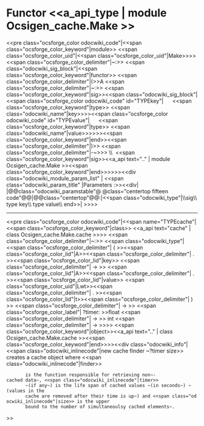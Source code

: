 =Functor <<a_api_type | module Ocsigen_cache.Make >> =
<<pre class="ocsforge_color odocwiki_code"|<<span class="ocsforge_color_keyword"|module>> <<span class="ocsforge_color_uid"|<<span class="ocsforge_color_uid"|Make>>>> <<span class="ocsforge_color_delimiter"|~:>> <<span class="odocwiki_sig_block"|<<span class="ocsforge_color_keyword"|functor>> <<span class="ocsforge_color_delimiter"|(>>A <<span class="ocsforge_color_delimiter"|~:>> <<span class="ocsforge_color_keyword"|sig>><<span class="odocwiki_sig_block"|<<span class="ocsforge_color odocwiki_code" id="TYPEkey"|      <<span class="ocsforge_color_keyword"|type>> <<span class="odocwiki_name"|key>>>><<span class="ocsforge_color odocwiki_code" id="TYPEvalue"|      <<span class="ocsforge_color_keyword"|type>> <<span class="odocwiki_name"|value>>>>>><<span class="ocsforge_color_keyword"|end>><<span class="ocsforge_color_delimiter"|)>> <<span class="ocsforge_color_delimiter"|-~>>> \\  <<span class="ocsforge_color_keyword"|sig>><<a_api text=".." | module Ocsigen_cache.Make >><<span class="ocsforge_color_keyword"|end>>>>>><<div class="odocwiki_module_param_list" | <<span class="odocwiki_param_title" |Parameters :>><<div|
|@@class="odocwiki_paramstable"@ @class="centertop fifteen code"@@{{{A}}}|@@class="centertop"@@:|<<span class="odocwiki_type"|\\sig\\       type key\\       type value\\     end>>|
>>>>

----
<<pre class="ocsforge_color odocwiki_code"|<<span name="TYPEcache"|<<span class="ocsforge_color_keyword"|class>> <<a_api text="cache" | class Ocsigen_cache.Make.cache >>>> <<span class="ocsforge_color_delimiter"|~:>> <<span class="odocwiki_type"|<<span class="ocsforge_color_delimiter"| ( >><<span class="ocsforge_color_lid"|A>><<span class="ocsforge_color_delimiter"| . >><<span class="ocsforge_color_lid"|key>> <<span class="ocsforge_color_delimiter"| -> >> <<span class="ocsforge_color_lid"|A>><<span class="ocsforge_color_delimiter"| . >><<span class="ocsforge_color_lid"|value>> <<span class="ocsforge_color_uid"|Lwt>><<span class="ocsforge_color_delimiter"| . >><<span class="ocsforge_color_lid"|t>><<span class="ocsforge_color_delimiter"| ) >> <<span class="ocsforge_color_delimiter"| -> >> <<span class="ocsforge_color_label"| ?timer: >>float <<span class="ocsforge_color_delimiter"| -> >> int <<span class="ocsforge_color_delimiter"| -> >>>> <<span class="ocsforge_color_keyword"|object>><<a_api text=".." | class Ocsigen_cache.Make.cache >><<span class="ocsforge_color_keyword"|end>>>><<div class="odocwiki_info"|<<span class="odocwiki_inlinecode"|new cache finder ~?timer size>> creates a cache object where <<span class="odocwiki_inlinecode"|finder>>
        is the function responsible for retrieving non~-cached data~, <<span class="odocwiki_inlinecode"|timer>>
        ~(if any~) is the life span of cached values ~(in seconds~) ~(values in the
        cache are removed after their time is up~) and <<span class="odocwiki_inlinecode"|size>> is the upper
        bound to the number of simultaneoulsy cached elements~.
>>
